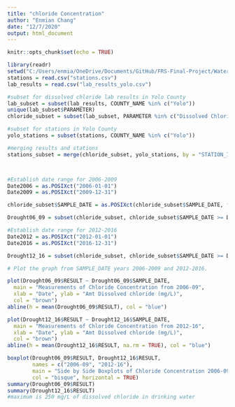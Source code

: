 ---
title: "chloride Concentration"
author: "Enmian Chang"
date: "12/7/2020"
output: html_document
---

```{r setup, include=FALSE}
knitr::opts_chunk$set(echo = TRUE)
```

```{r}
library(readr)
setwd("C:/Users/enmia/OneDrive/Documents/GitHub/FRS-Final-Project/Water Quality Data")
stations = read.csv("stations.csv")
lab_results = read.csv("lab_results_yolo.csv")

#subset for dissolved chloride lab results in Yolo County
lab_subset = subset(lab_results, COUNTY_NAME %in% c("Yolo"))
unique(lab_subset$PARAMETER)
chloride_subset = subset(lab_subset, PARAMETER %in% c("Dissolved Chloride"))

#subset for stations in Yolo County
yolo_stations = subset(stations, COUNTY_NAME %in% c("Yolo"))

#merging results and stations
stations_subset = merge(chloride_subset, yolo_stations, by = "STATION_ID")



#Establish date range for 2006-2009
Date2006 = as.POSIXct("2006-01-01")
Date2009 = as.POSIXct("2009-12-31")

chloride_subset$SAMPLE_DATE = as.POSIXct(chloride_subset$SAMPLE_DATE, format = "%m/%d/%Y %H:%M")

Drought06_09 = subset(chloride_subset, chloride_subset$SAMPLE_DATE >= Date2006 & chloride_subset$SAMPLE_DATE <= Date2009)

#Establish date range for 2012-2016
Date2012 = as.POSIXct("2012-01-01")
Date2016 = as.POSIXct("2016-12-31")

Drought12_16 = subset(chloride_subset, chloride_subset$SAMPLE_DATE >= Date2012 & chloride_subset$SAMPLE_DATE <= Date2016)

```

```{r Graphing}
# Plot the graph from SAMPLE_DATE years 2006-2009 and 2012-2016.

plot(Drought06_09$RESULT ~ Drought06_09$SAMPLE_DATE,
  main = "Measurements of Chloride Concentration from 2006-09",
  xlab = "Date", ylab = "Amt Dissolved chloride (mg/L)",
  col = "brown")
abline(h = mean(Drought06_09$RESULT), col = "blue")

plot(Drought12_16$RESULT ~ Drought12_16$SAMPLE_DATE,
  main = "Measurements of Chloride Concentration from 2012-16",
  xlab = "Date", ylab = "Amt Dissolved chloride (mg/L)",
  col = "brown")
abline(h = mean(Drought12_16$RESULT, na.rm = TRUE), col = "blue")

boxplot(Drought06_09$RESULT, Drought12_16$RESULT, 
        names = c("2006-09", "2012-16"), 
        main = "Side by Side Boxplots of Chloride Concentration 2006-09 & 2012-16", xlab = "Amount of Dissolved chloride (mg/L)",
        col = "bisque", horizontal = TRUE)
summary(Drought06_09$RESULT)
summary(Drought12_16$RESULT)
#maximum is 250 mg/L of dissolved chloride in drinking water

```